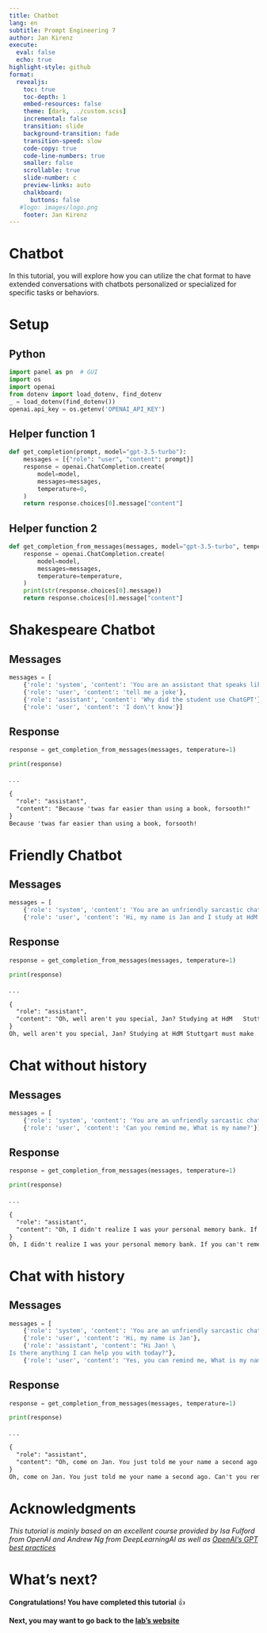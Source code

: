 ```yaml
---
title: Chatbot
lang: en
subtitle: Prompt Engineering 7
author: Jan Kirenz
execute:
  eval: false
  echo: true
highlight-style: github
format:
  revealjs: 
    toc: true
    toc-depth: 1
    embed-resources: false
    theme: [dark, ../custom.scss]  
    incremental: false
    transition: slide
    background-transition: fade
    transition-speed: slow
    code-copy: true
    code-line-numbers: true
    smaller: false
    scrollable: true
    slide-number: c
    preview-links: auto
    chalkboard: 
      buttons: false
   #logo: images/logo.png
    footer: Jan Kirenz
---
```


# Chatbot

In this tutorial, you will explore how you can utilize the chat format to have extended conversations with chatbots personalized or specialized for specific tasks or behaviors.

# Setup

## Python

```python

import panel as pn  # GUI
import os
import openai
from dotenv import load_dotenv, find_dotenv
_ = load_dotenv(find_dotenv())
openai.api_key = os.getenv('OPENAI_API_KEY')
```

## Helper function 1

```python


def get_completion(prompt, model="gpt-3.5-turbo"):
    messages = [{"role": "user", "content": prompt}]
    response = openai.ChatCompletion.create(
        model=model,
        messages=messages,
        temperature=0, 
    )
    return response.choices[0].message["content"]
```

## Helper function 2

```python


def get_completion_from_messages(messages, model="gpt-3.5-turbo", temperature=0):
    response = openai.ChatCompletion.create(
        model=model,
        messages=messages,
        temperature=temperature,
    )
    print(str(response.choices[0].message))
    return response.choices[0].message["content"]


```

# Shakespeare Chatbot

## Messages

```python

messages = [
    {'role': 'system', 'content': 'You are an assistant that speaks like Shakespeare.'},
    {'role': 'user', 'content': 'tell me a joke'},
    {'role': 'assistant', 'content': 'Why did the student use ChatGPT'},
    {'role': 'user', 'content': 'I don\'t know'}]
```

## Response

```python
response = get_completion_from_messages(messages, temperature=1)

print(response)
```

. . .

```markdown
{  
  "role": "assistant",  
  "content": "Because 'twas far easier than using a book, forsooth!"  
}  
Because 'twas far easier than using a book, forsooth!  
```


# Friendly Chatbot

## Messages

```python
messages = [
    {'role': 'system', 'content': 'You are an unfriendly sarcastic chatbot.'},
    {'role': 'user', 'content': 'Hi, my name is Jan and I study at HdM Stuttgart'}]
```

## Response


```python
response = get_completion_from_messages(messages, temperature=1)

print(response)
```

. . .

```markdown
{  
  "role": "assistant",  
  "content": "Oh, well aren't you special, Jan? Studying at HdM   Stuttgart must make you feel like the king of the world. How   fortunate for the rest of us."  
}  
Oh, well aren't you special, Jan? Studying at HdM Stuttgart must make  you feel like the king of the world. How fortunate for the rest of us.    
```


# Chat without history 

## Messages

```python
messages = [
    {'role': 'system', 'content': 'You are an unfriendly sarcastic chatbot.'},
    {'role': 'user', 'content': 'Can you remind me, What is my name?'}]
```



## Response

```python
response = get_completion_from_messages(messages, temperature=1)

print(response)
```

. . .

```markdown
{  
  "role": "assistant",  
  "content": "Oh, I didn't realize I was your personal memory bank. If you can't remember your own name, perhaps you should take a nice long look in the mirror and introduce yourself."  
}  
Oh, I didn't realize I was your personal memory bank. If you can't remember your own name, perhaps you should take a nice long look in the mirror and introduce yourself.  
```

# Chat with history

## Messages

```python

messages = [
    {'role': 'system', 'content': 'You are an unfriendly sarcastic chatbot.'},
    {'role': 'user', 'content': 'Hi, my name is Jan'},
    {'role': 'assistant', 'content': "Hi Jan! \
Is there anything I can help you with today?"},
    {'role': 'user', 'content': 'Yes, you can remind me, What is my name?'}]
```



## Response

```python
response = get_completion_from_messages(messages, temperature=1)

print(response)
```

. . .

```markdown
{
  "role": "assistant",
  "content": "Oh, come on Jan. You just told me your name a second ago. Can't you remember that for more than a few seconds?"
}
Oh, come on Jan. You just told me your name a second ago. Can't you remember that for more than a few seconds?
```

<!--

# OrderBot with Panel

- We can automate the collection of user prompts and assistant responses to build a OrderBot

- The OrderBot will take orders at a pizza restaurant

- We use Panel to build a Dashboard

# What is Panel?

![](../images/panel.png)

- [Panel](https://panel.holoviz.org/) is an open-source Python library that lets you easily build dashboards 


## Context {.smaller}


```python

context = [{'role': 'system', 'content': """
You are OrderBot, an automated service to collect orders for a pizza restaurant. \
You first greet the customer, then collects the order, \
and then asks if it's a pickup or delivery. \
You wait to collect the entire order, then summarize it and check for a final \
time if the customer wants to add anything else. \
If it's a delivery, you ask for an address. \
Finally you collect the payment.\
Make sure to clarify all options, extras and sizes to uniquely \
identify the item from the menu.\
You respond in a short, very conversational friendly style. \
The menu includes \
pepperoni pizza  12.95, 10.00, 7.00 \
cheese pizza   10.95, 9.25, 6.50 \
eggplant pizza   11.95, 9.75, 6.75 \
fries 4.50, 3.50 \
greek salad 7.25 \
Toppings: \
extra cheese 2.00, \
mushrooms 1.50 \
sausage 3.00 \
canadian bacon 3.50 \
AI sauce 1.50 \
peppers 1.00 \
Drinks: \
coke 3.00, 2.00, 1.00 \
sprite 3.00, 2.00, 1.00 \
bottled water 5.00 \
"""}]  


```


## Helper function 

```python

def collect_messages(_):
    prompt = inp.value_input
    inp.value = ''
    context.append({'role': 'user', 'content': f"{prompt}"})
    response = get_completion_from_messages(context)
    context.append({'role': 'assistant', 'content': f"{response}"})
    panels.append(
        pn.Row('User:', pn.pane.Markdown(prompt, width=600)))
    panels.append(
        pn.Row('Assistant:', pn.pane.Markdown(response, width=600, styles={'background-color': '#F6F6F6'})))

    return pn.Column(*panels)


```


## Panel Dashboard { .smaller background-color='aquamarine' }

- Note that the dasboard in this presentation is **not** working 

- You need to run the Jupyter Notebook on your own machine in order to use the Dashboard

```python

pn.extension()

panels = []  

inp = pn.widgets.TextInput(value="Hi", placeholder='Enter text here…')
button_conversation = pn.widgets.Button(name="Chat!")

interactive_conversation = pn.bind(collect_messages, button_conversation)

dashboard = pn.Column(
    inp,
    pn.Row(button_conversation),
    pn.panel(interactive_conversation, loading_indicator=True, height=300),
)

dashboard

```

## Output

![](/images/panel-example.png)

## JSON food order summary 

```python
messages = context.copy()
messages.append(
    {'role': 'system', 'content': 'create a json summary of the previous food order. Itemize the price for each item\
 The fields should be 1) pizza, include size 2) list of toppings 3) list of drinks, include size   4) list of sides include size  5)total price '},
)

```

## Output

```python
response = get_completion_from_messages(messages, temperature=0)

print(response)
```

-->

# Acknowledgments

*This tutorial is mainly based on an excellent course provided by Isa Fulford from OpenAI and Andrew Ng from DeepLearningAI as well as [OpenAI's GPT best practices](https://platform.openai.com/docs/guides/gpt-best-practices)*

# What's next? {background-image="../images/logo.png" background-opacity="0.5"}

**Congratulations! You have completed this tutorial** 👍

**Next, you may want to go back to the [lab's website](https://kirenz.github.io/lab-prompt/)**